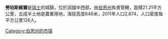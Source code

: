 '''勞珀斯維爾'''是[[瑞士|瑞士]]的城鎮，位於該國中西部，由[[伯恩州|伯恩州]]負責管轄，面積21.21平方公里，五成半土地是農業用地，海拔高度646米，2011年人口2,674，人口密度每平方公里126人。

{{Switzerland-geo-stub}}
[[Category:伯恩州的市镇|Category:伯恩州的市镇]]